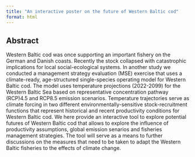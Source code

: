 ```yaml
---
title: "An interactive poster on the future of Western Baltic cod"
format: html
---
```


## Abstract

Western Baltic cod was once supporting an important fishery on the 
German and Danish coasts. Recently the stock collapsed with 
catastrophic implications for local social-ecological systems. In 
another study we conducted a management strategy evaluation (MSE) 
exercise that uses a climate-ready, age-structured single-species 
operating model for Western Baltic cod. The model uses temperature 
projections (2022-2099) for the Western Baltic Sea based on 
representative concentration pathway (RCP)4.5 and RCP8.5 emission 
scenarios. Temperature trajectories serve as climate forcing in two 
different environmentally-sensitive stock-recruitment functions that 
represent historical and recent productivity conditions for Western 
Baltic cod. We here provide an interactive tool to explore potential 
futures of Western Baltic cod that allows to explore the influence of 
productivity assumptions, global emission senarios and fisheries 
management strategies. The tool will serve as a means to further 
discussions on the measures that need to be taken to adapt the Western 
Baltic fisheries to the effects of climate change. 
